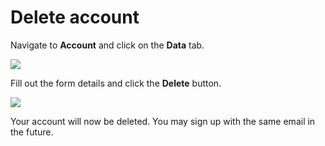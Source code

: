 # Delete account

Navigate to **Account** and click on the **Data** tab.

<img src="/images/cloud/account-data.png" />

Fill out the form details and click the **Delete** button.

<img src="/images/cloud/account-delete-form.png" />

Your account will now be deleted. You may sign up with the same email in the future.
